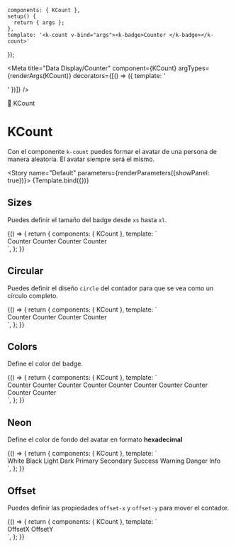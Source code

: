 
    components: { KCount },
    setup() {
      return { args };
    },
    template: '<k-count v-bind="args"><k-badge>Counter </k-badge></k-count>'
});

<Meta title="Data Display/Counter" component={KCount} argTypes={renderArgs(KCount)} decorators={[() => ({ template: '<div class="flex items-center justify-center p-10"><story /></div>' })]} />

<SHead image="https://media3.giphy.com/media/xUNd9DLukkavmhybAs/giphy.gif?cid=ecf05e47xzzzzsltihe9wazd1im6vmw688bmhg87fooqu7pg&rid=giphy.gif&ct=g">🧮 KCount</SHead>

# KCount
Con el componente `k-count` puedes formar el avatar de una persona de manera aleatoria. El avatar siempre será el mismo.

<Story name="Default" parameters={renderParameters({showPanel: true})}>
  {Template.bind({})}
</Story>

<ArgsTable story="Default" />

## **Sizes**
Puedes definir el tamaño del badge desde `xs` hasta `xl`.

<Canvas>
  <Story name="Sizes" argTypes={renderArgs(KCount, {}, true)} parameters={renderParameters({showPanel: false})}>
    {() => {
      return {
        components: { KCount },
        template: `
          <div class="flex flex-row gap-8 items-center">
            <k-count size="xs" :value="199"><k-badge size="xs">Counter </k-badge></k-count>
            <k-count size="sm" :value="199"><k-badge size="sm">Counter </k-badge></k-count>
            <k-count size="md" :value="199"><k-badge size="md">Counter </k-badge></k-count>
            <k-count size="lg" :value="199"><k-badge size="lg">Counter </k-badge></k-count>
          </div>
        `,
      };
    }}
  </Story>
</Canvas>

## **Circular**
Puedes definir el diseño `circle` del contador para que se vea como un círculo completo.

<Canvas>
  <Story name="Circular" argTypes={renderArgs(KCount, {}, true)} parameters={renderParameters({showPanel: false})}>
    {() => {
      return {
        components: { KCount },
        template: `
          <div class="flex flex-row gap-8 items-center">
            <k-count circle size="xs" :value="199"><k-badge size="xs">Counter </k-badge></k-count>
            <k-count circle size="sm" :value="199"><k-badge size="sm">Counter </k-badge></k-count>
            <k-count circle size="md" :value="199"><k-badge size="md">Counter </k-badge></k-count>
            <k-count circle size="lg" :value="199"><k-badge size="lg">Counter </k-badge></k-count>
          </div>
        `,
      };
    }}
  </Story>
</Canvas>

## **Colors**
Define el color del badge.

<Canvas>
  <Story name="Colors" argTypes={renderArgs(KCount, {}, true)} parameters={renderParameters({showPanel: false})}>
    {() => {
      return {
        components: { KCount },
        template: `
          <div class="flex flex-row gap-8 items-center w-full">
            <k-count color="white" :value="199"><k-badge color="light">Counter </k-badge></k-count>
            <k-count color="black" :value="199"><k-badge color="light">Counter </k-badge></k-count>
            <k-count color="light" :value="199"><k-badge color="light">Counter </k-badge></k-count>
            <k-count color="dark" :value="199"><k-badge color="light">Counter </k-badge></k-count>
            <k-count color="primary" :value="199"><k-badge color="light">Counter </k-badge></k-count>
            <k-count color="secondary" :value="199"><k-badge color="light">Counter </k-badge></k-count>
            <k-count color="success" :value="199"><k-badge color="light">Counter </k-badge></k-count>
            <k-count color="warning" :value="199"><k-badge color="light">Counter </k-badge></k-count>
            <k-count color="danger" :value="199"><k-badge color="light">Counter </k-badge></k-count>
            <k-count color="info" :value="199"><k-badge color="light">Counter </k-badge></k-count>
          </div>
        `,
      };
    }}
  </Story>
</Canvas>

## **Neon**
Define el color de fondo del avatar en formato **hexadecimal**

<Canvas>
  <Story name="Neon" argTypes={renderArgs(KCount, {}, true)} parameters={renderParameters({showPanel: false})}>
    {() => {
      return {
        components: { KCount },
        template: `
           <div class="flex flex-row gap-8 items-center w-full">
            <k-count neon color="white" :value="199"><k-badge color="black">White</k-badge></k-count>
            <k-count neon color="black" :value="199"><k-badge color="white">Black</k-badge></k-count>
            <k-count neon color="light" :value="199"><k-badge color="black">Light</k-badge></k-count>
            <k-count neon color="dark" :value="199"><k-badge color="black">Dark</k-badge></k-count>
            <k-count neon color="primary" :value="199"><k-badge color="black">Primary</k-badge></k-count>
            <k-count neon color="secondary" :value="199"><k-badge color="black">Secondary</k-badge></k-count>
            <k-count neon color="success" :value="199"><k-badge color="black">Success</k-badge></k-count>
            <k-count neon color="warning" :value="199"><k-badge color="black">Warning</k-badge></k-count>
            <k-count neon color="danger" :value="199"><k-badge color="black">Danger</k-badge></k-count>
            <k-count neon color="info" :value="199"><k-badge color="black">Info</k-badge></k-count>
          </div>
        `,
      };
    }}
  </Story>
</Canvas>

## **Offset**
Puedes definir las propiedades `offset-x` y `offset-y` para mover el contador.

<Canvas>
  <Story name="Offset" argTypes={renderArgs(KCount, {}, true)} parameters={renderParameters({showPanel: false})}>
    {() => {
      return {
        components: { KCount },
        template: `
          <div class="flex flex-row gap-8 items-center">
            <k-count offset-x="-80"><k-badge>OffsetX</k-badge></k-count>
            <k-count offset-y="26"><k-badge>OffsetY</k-badge></k-count>
          </div>
        `,
      };
    }}
  </Story>
</Canvas>